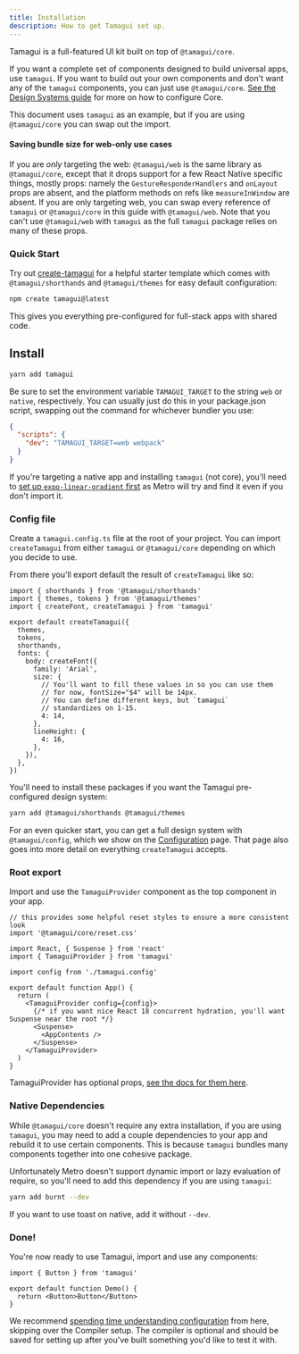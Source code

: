 ```yaml
---
title: Installation
description: How to get Tamagui set up.
---
```


Tamagui is a full-featured UI kit built on top of `@tamagui/core`.

If you want a complete set of components designed to build universal apps, use `tamagui`. If you want to build out your own components and don't want any of the `tamagui` components, you can just use `@tamagui/core`. [See the Design Systems guide](/docs/guides/design-systems) for more on how to configure Core.

This document uses `tamagui` as an example, but if you are using `@tamagui/core` you can swap out the import.

#### Saving bundle size for web-only use cases

If you are _only_ targeting the web: `@tamagui/web` is the same library as `@tamagui/core`, except that it drops support for a few React Native specific things, mostly props: namely the `GestureResponderHandlers` and `onLayout` props are absent, and the platform methods on refs like `measureInWindow` are absent. If you are only targeting web, you can swap every reference of `tamagui` or `@tamagui/core` in this guide with `@tamagui/web`. Note that you can't use `@tamagui/web` with `tamagui` as the full `tamagui` package relies on many of these props.

### Quick Start

Try out [create-tamagui](/docs/guides/create-tamagui-app) for a helpful starter template which comes with `@tamagui/shorthands` and `@tamagui/themes` for easy default configuration:

```bash
npm create tamagui@latest
```

This gives you everything pre-configured for full-stack apps with shared code.

## Install

```bash
yarn add tamagui
```

Be sure to set the environment variable `TAMAGUI_TARGET` to the string `web` or `native`, respectively. You can usually just do this in your package.json script, swapping out the command for whichever bundler you use:

```json
{
  "scripts": {
    "dev": "TAMAGUI_TARGET=web webpack"
  }
}
```

If you're targeting a native app and installing `tamagui` (not core), you'll need to [set up `expo-linear-gradient` first](https://github.com/expo/expo/tree/sdk-47/packages/expo-linear-gradient) as Metro will try and find it even if you don't import it.

### Config file

Create a `tamagui.config.ts` file at the root of your project.
You can import `createTamagui` from either `tamagui` or `@tamagui/core` depending on which you decide to use.

From there you'll export default the result of `createTamagui` like so:

```tsx
import { shorthands } from '@tamagui/shorthands'
import { themes, tokens } from '@tamagui/themes'
import { createFont, createTamagui } from 'tamagui'

export default createTamagui({
  themes,
  tokens,
  shorthands,
  fonts: {
    body: createFont({
      family: 'Arial',
      size: {
        // You'll want to fill these values in so you can use them
        // for now, fontSize="$4" will be 14px.
        // You can define different keys, but `tamagui`
        // standardizes on 1-15.
        4: 14,
      },
      lineHeight: {
        4: 16,
      },
    }),
  },
})
```

You'll need to install these packages if you want the Tamagui pre-configured design system:

```sh
yarn add @tamagui/shorthands @tamagui/themes
```

For an even quicker start, you can get a full design system with `@tamagui/config`, which we show on the [Configuration](/docs/core/configuration) page. That page also goes into more detail on everything `createTamagui` accepts.

### Root export

Import and use the `TamaguiProvider` component as the top component in your app.

```tsx line=8-14
// this provides some helpful reset styles to ensure a more consistent look
import '@tamagui/core/reset.css'

import React, { Suspense } from 'react'
import { TamaguiProvider } from 'tamagui'

import config from './tamagui.config'

export default function App() {
  return (
    <TamaguiProvider config={config}>
      {/* if you want nice React 18 concurrent hydration, you'll want Suspense near the root */}
      <Suspense>
        <AppContents />
      </Suspense>
    </TamaguiProvider>
  )
}
```

TamaguiProvider has optional props, [see the docs for them here](/docs/core/configuration#using-tamagui-provider).

### Native Dependencies

While `@tamagui/core` doesn't require any extra installation, if you are using `tamagui`, you may need to add a couple dependencies to your app and rebuild it to use certain components. This is because `tamagui` bundles many components together into one cohesive package.

Unfortunately Metro doesn't support dynamic import _or_ lazy evaluation of require, so you'll need to add this dependency if you are using `tamagui`:

```sh
yarn add burnt --dev
```

If you want to use toast on native, add it without `--dev`.

### Done!

You're now ready to use Tamagui, import and use any components:

<Preview>
  <DemoButton />
</Preview>

```tsx class=preview line=5
import { Button } from 'tamagui'

export default function Demo() {
  return <Button>Button</Button>
}
```

We recommend [spending time understanding configuration](/docs/core/configuration) from here, skipping over the Compiler setup. The compiler is optional and should be saved for setting up after you've built something you'd like to test it with.
